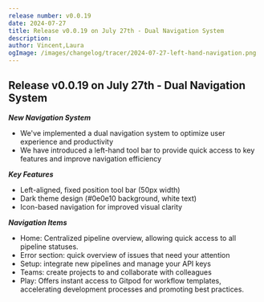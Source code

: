 ```yaml
---
release number: v0.0.19
date: 2024-07-27
title: Release v0.0.19 on July 27th - Dual Navigation System
description:
author: Vincent,Laura
ogImage: /images/changelog/tracer/2024-07-27-left-hand-navigation.png
---
```



<ChangelogHeader />

## Release v0.0.19 on July 27th - Dual Navigation System

**_New Navigation System_**

- We've implemented a dual navigation system to optimize user experience and productivity
- We have introduced a left-hand tool bar to provide quick access to key features and improve navigation efficiency

**_Key Features_**

- Left-aligned, fixed position tool bar (50px width)
- Dark theme design (#0e0e10 background, white text)
- Icon-based navigation for improved visual clarity

**_Navigation Items_**

- Home: Centralized pipeline overview, allowing quick access to all pipeline statuses.
- Error section: quick overview of issues that need your attention
- Setup: integrate new pipelines and manage your API keys
- Teams: create projects to and collaborate with colleagues
- Play: Offers instant access to Gitpod for workflow templates, accelerating development processes and promoting best practices.

